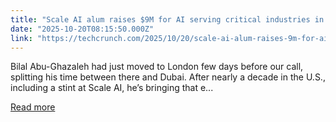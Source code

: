 ```yaml
---
title: "Scale AI alum raises $9M for AI serving critical industries in MENA"
date: "2025-10-20T08:15:50.000Z"
link: "https://techcrunch.com/2025/10/20/scale-ai-alum-raises-9m-for-ai-serving-critical-industries-in-mena/"
---
```


Bilal Abu-Ghazaleh had just moved to London few days before our call, splitting his time between there and Dubai. After nearly a decade in the U.S., including a stint at Scale AI, he’s bringing that e...

[Read more](https://techcrunch.com/2025/10/20/scale-ai-alum-raises-9m-for-ai-serving-critical-industries-in-mena/)
